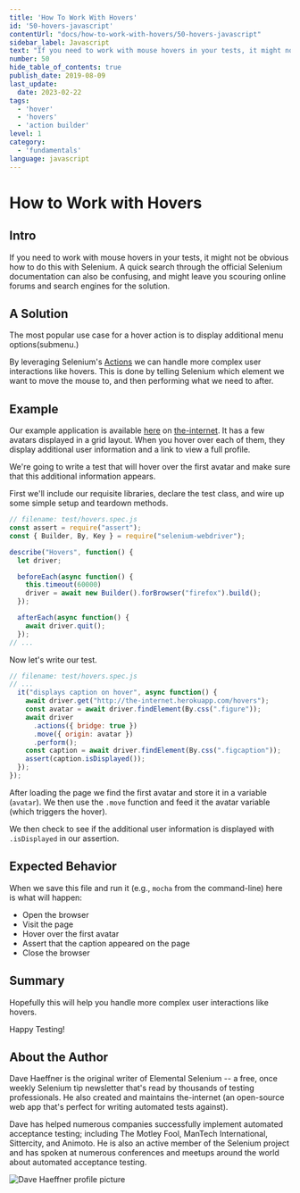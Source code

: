 ```yaml
---
title: 'How To Work With Hovers'
id: '50-hovers-javascript'
contentUrl: "docs/how-to-work-with-hovers/50-hovers-javascript"
sidebar_label: Javascript
text: "If you need to work with mouse hovers in your tests, it might not be obvious how to do this with Selenium. A quick search through the official Selenium documentation can also be confusing, and might leave you scouring online forums and search engines for the solution."
number: 50
hide_table_of_contents: true
publish_date: 2019-08-09
last_update:
  date: 2023-02-22
tags:
  - 'hover'
  - 'hovers'
  - 'action builder'
level: 1
category:
  - 'fundamentals'
language: javascript
---
```


# How to Work with Hovers

## Intro

If you need to work with mouse hovers in your tests, it might not be obvious how to do this with Selenium. A quick search through the official Selenium documentation can also be confusing, and might leave you scouring online forums and search engines for the solution.

## A Solution

The most popular use case for a hover action is to display additional menu options(submenu.)

By leveraging Selenium's [Actions](https://seleniumhq.github.io/selenium/docs/api/javascript/module/selenium-webdriver/lib/input_exports_Actions.html) we can handle more complex user interactions like hovers. This is done by telling Selenium which element we want to move the mouse to, and then performing what we need to after.

## Example

Our example application is available [here](http://the-internet.herokuapp.com/hovers) on [the-internet](http://github.com/tourdedave/the-internet). It has a few avatars displayed in a grid layout. When you hover over each of them, they display additional user information and a link to view a full profile.

We're going to write a test that will hover over the first avatar and make sure that this additional information appears.

First we'll include our requisite libraries, declare the test class, and wire up some simple setup and teardown methods.

```javascript
// filename: test/hovers.spec.js
const assert = require("assert");
const { Builder, By, Key } = require("selenium-webdriver");

describe("Hovers", function() {
  let driver;

  beforeEach(async function() {
    this.timeout(60000)
    driver = await new Builder().forBrowser("firefox").build();
  });

  afterEach(async function() {
    await driver.quit();
  });
// ...
```

Now let's write our test.

```javascript
// filename: test/hovers.spec.js
// ...
  it("displays caption on hover", async function() {
    await driver.get("http://the-internet.herokuapp.com/hovers");
    const avatar = await driver.findElement(By.css(".figure"));
    await driver
      .actions({ bridge: true })
      .move({ origin: avatar })
      .perform();
    const caption = await driver.findElement(By.css(".figcaption"));
    assert(caption.isDisplayed());
  });
});
```

After loading the page we find the first avatar and store it in a variable (`avatar`). We then use the `.move` function and feed it the avatar variable (which triggers the hover).

We then check to see if the additional user information is displayed with `.isDisplayed` in our assertion.

## Expected Behavior

When we save this file and run it (e.g., `mocha` from the command-line) here is what will happen:

+ Open the browser
+ Visit the page
+ Hover over the first avatar
+ Assert that the caption appeared on the page
+ Close the browser

## Summary

Hopefully this will help you handle more complex user interactions like hovers.

Happy Testing!

## About the Author

Dave Haeffner is the original writer of Elemental Selenium -- a free, once weekly Selenium tip newsletter that's read by thousands of testing professionals. He also created and maintains the-internet (an open-source web app that's perfect for writing automated tests against).

Dave has helped numerous companies successfully implement automated acceptance testing; including The Motley Fool, ManTech International, Sittercity, and Animoto. He is also an active member of the Selenium project and has spoken at numerous conferences and meetups around the world about automated acceptance testing.

![Dave Haeffner profile picture](/img/authors/dave-haeffner.jpeg#author-img 'a title')
